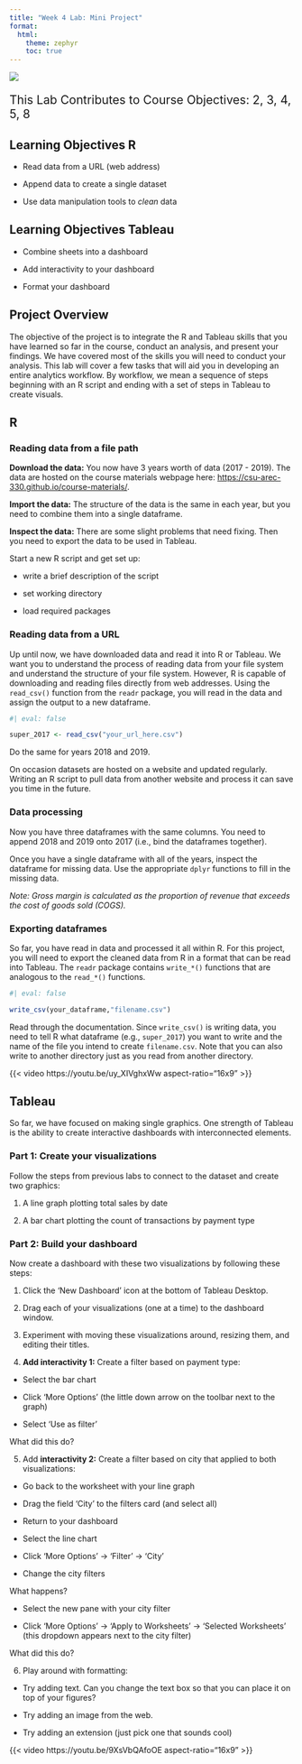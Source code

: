 ```yaml
---
title: "Week 4 Lab: Mini Project"
format: 
  html:
    theme: zephyr
    toc: true
---
```



![](includes/digital-transformation.jpg)

::: {style="font-size: 1.5em"}
This Lab Contributes to Course Objectives: 2, 3, 4, 5, 8
:::

## Learning Objectives R

- Read data from a URL (web address)

- Append data to create a single dataset

- Use data manipulation tools to *clean* data

## Learning Objectives Tableau

- Combine sheets into a dashboard

- Add interactivity to your dashboard

- Format your dashboard

## Project Overview

The objective of the project is to integrate the R and Tableau skills that you have learned so far in the course, conduct an analysis, and present your findings. We have covered most of the skills you will need to conduct your analysis.  This lab will cover a few tasks that will aid you in developing an entire analytics workflow.  By workflow, we mean a sequence of steps beginning with an R script and ending with a set of steps in Tableau to create visuals. 

## R 

### Reading data from a file path

**Download the data:** You now have 3 years worth of data (2017 - 2019). The data are hosted on the course materials webpage here: <https://csu-arec-330.github.io/course-materials/>.  

**Import the data:** The structure of the data is the same in each year, but you need to combine them into a single dataframe.  

**Inspect the data:** There are some slight problems that need fixing.  Then you need to export the data to be used in Tableau.

Start a new R script and get set up:

- write a brief description of the script

- set working directory

- load required packages

### Reading data from a URL

Up until now, we have downloaded data and read it into R or Tableau. We want you to understand the process of reading data from your file system and understand the structure of your file system.  However, R is capable of downloading and reading files directly from web addresses. Using the `read_csv()` function from the `readr` package, you will read in the data and assign the output to a new dataframe.

```r
#| eval: false

super_2017 <- read_csv("your_url_here.csv")
```

Do the same for years 2018 and 2019.

On occasion datasets are hosted on a website and updated regularly.  Writing an R script to pull data from another website and process it can save you time in the future. 

### Data processing

Now you have three dataframes with the same columns. You need to append 2018 and 2019 onto 2017 (i.e., bind the dataframes together).

Once you have a single dataframe with all of the years, inspect the dataframe for missing data.  Use the appropriate `dplyr` functions to fill in the missing data.

*Note: Gross margin is calculated as the proportion of revenue that exceeds the cost of goods sold (COGS).*

### Exporting dataframes

So far, you have read in data and processed it all within R. For this project, you will need to export the cleaned data from R in a format that can be read into Tableau.  The `readr` package contains `write_*()` functions that are analogous to the `read_*()` functions.  

```r
#| eval: false

write_csv(your_dataframe,"filename.csv")
```

Read through the documentation. Since `write_csv()` is writing data, you need to tell R what dataframe (e.g., `super_2017`) you want to write and the name of the file you intend to create `filename.csv`. Note that you can also write to another directory just as you read from another directory.

{{< video https://youtu.be/uy_XIVghxWw aspect-ratio="16x9" >}}


## Tableau

So far, we have focused on making single graphics.  One strength of Tableau is the ability to create interactive dashboards with interconnected elements.  

### Part 1: Create your visualizations

Follow the steps from previous labs to connect to the dataset and create two graphics:

1. A line graph plotting total sales by date

2. A bar chart plotting the count of transactions by payment type

### Part 2: Build your dashboard

Now create a dashboard with these two visualizations by following these steps:

1.  Click the 'New Dashboard' icon at the bottom of Tableau Desktop.

2.  Drag each of your visualizations (one at a time) to the dashboard window. 

3.  Experiment with moving these visualizations around, resizing them, and editing their titles. 

4.  **Add interactivity 1:** Create a filter based on payment type:

-  Select the bar chart

-  Click 'More Options' (the little down arrow on the toolbar next to the graph) 

-  Select 'Use as filter'

What did this do?

5.  Add **interactivity 2:** Create a filter based on city that applied to both visualizations:

-  Go back to the worksheet with your line graph 

-  Drag the field 'City' to the filters card (and select all)

-  Return to your dashboard

-  Select the line chart

-  Click 'More Options' -> 'Filter' -> 'City'

-  Change the city filters

What happens?

-  Select the new pane with your city filter

-  Click 'More Options' -> 'Apply to Worksheets' -> 'Selected Worksheets' (this dropdown appears next to the city filter)

What did this do?

6.  Play around with formatting:

-  Try adding text. Can you change the text box so that you can place it on top of your figures?

-  Try adding an image from the web.

-  Try adding an extension (just pick one that sounds cool)

{{< video https://youtu.be/9XsVbQAfoOE aspect-ratio="16x9" >}}


